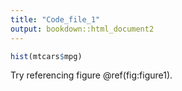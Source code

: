 ```yaml
---
title: "Code_file_1"
output: bookdown::html_document2
---
```

  
```r
hist(mtcars$mpg)
```
Try referencing figure \@ref(fig:figure1). 



